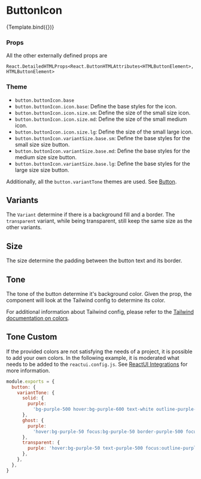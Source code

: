 
<Meta title="Components/Button/ButtonIcon" component={ButtonIcon} />

# ButtonIcon


<Canvas>
  <Story
    name="Default"
    args={{
      disabled: false,
      variant: Variant.solid,
      size: Size.md,
      tone: Tone.primary,
      icon: 'Add',
    }}
    argTypes={{
      variant: {
        options: Object.values(Variant),
        control: { type: 'radio' },
      },
      size: {
        options: Object.values(Size),
        control: { type: 'radio' },
      },
      tone: {
        options: Object.values(Tone),
        control: { type: 'select' },
      },
      icon: {
        options: ['Add', 'Info'],
        mapping: { Add: IconAdd, Info: IconInfo },
        control: { type: 'select' },
      },
      onClick: {
        control: false,
      },
    }}
  >
    {Template.bind({})}
  </Story>
</Canvas>

### Props

<ArgsTable story="Default" />

All the other externally defined props are

```
React.DetailedHTMLProps<React.ButtonHTMLAttributes<HTMLButtonElement>, HTMLButtonElement>
```

### Theme

- `button.buttonIcon.base`
- `button.buttonIcon.icon.base`: Define the base styles for the icon.
- `button.buttonIcon.icon.size.sm`: Define the size of the small size icon.
- `button.buttonIcon.icon.size.md`: Define the size of the small medium icon.
- `button.buttonIcon.icon.size.lg`: Define the size of the small large icon.
- `button.buttonIcon.variantSize.base.sm`: Define the base styles for the small size size button.
- `button.buttonIcon.variantSize.base.md`: Define the base styles for the medium size size button.
- `button.buttonIcon.variantSize.base.lg`: Define the base styles for the large size size button.

Additionally, all the `button.variantTone` themes are used. See [Button](/docs/components-button-button--default-story#theme).

## Variants

The `Variant` determine if there is a background fill and a border. The `transparent` variant, while being transparent, still keep the same size as the other variants.

<Canvas>
  <Story name="VariantSolid">
    <ButtonIcon icon={IconAdd} variant={Variant.solid} />
  </Story>
  <Story name="VariantGhost">
    <ButtonIcon icon={IconAdd} variant={Variant.ghost} />
  </Story>
  <Story name="VariantTransparent">
    <ButtonIcon icon={IconAdd} variant={Variant.transparent} />
  </Story>
</Canvas>

## Size

The size determine the padding between the button text and its border.

<Canvas>
  <Story name="SizeSm">
    <ButtonIcon icon={IconAdd} size={Size.sm} />
  </Story>
  <Story name="SizeMd">
    <ButtonIcon icon={IconAdd} size={Size.md} />
  </Story>
  <Story name="SizeLg">
    <ButtonIcon icon={IconAdd} size={Size.lg} />
  </Story>
</Canvas>

## Tone

The tone of the button determine it's background color. Given the prop, the component will look at the Tailwind config to determine its color.

For additional information about Tailwind config, please refer to the [Tailwind documentation on colors](https://tailwindcss.com/docs/customizing-colors).

<Canvas>
  <Story name="Primary">
    <ButtonIcon icon={IconAdd} tone={Tone.primary} />
  </Story>
  <Story name="Neutral">
    <ButtonIcon icon={IconAdd} tone={Tone.neutral} />
  </Story>
  <Story name="Warning">
    <ButtonIcon icon={IconAdd} tone={Tone.warning} />
  </Story>
  <Story name="Critical">
    <ButtonIcon icon={IconAdd} tone={Tone.critical} />
  </Story>
  <Story name="Success">
    <ButtonIcon icon={IconAdd} tone={Tone.success} />
  </Story>
  <Story name="Informative">
    <ButtonIcon icon={IconAdd} tone={Tone.informative} />
  </Story>
</Canvas>

## Tone Custom

If the provided colors are not satisfying the needs of a project, it is possible to add your own colors. In the following example, it is moderated what needs to be added to the `reactui.config.js`. See [ReactUI Integrations](https://github.com/aboutbits/react-ui-integrations) for more information.

```js
module.exports = {
  button: {
    variantTone: {
      solid: {
        purple:
          'bg-purple-500 hover:bg-purple-600 text-white outline-purple-500',
      },
      ghost: {
        purple:
          'hover:bg-purple-50 focus:bg-purple-50 border-purple-500 focus:border-transparent text-purple-500 outline-purple-500',
      },
      transparent: {
        purple: 'hover:bg-purple-50 text-purple-500 focus:outline-purple-500',
      },
    },
  },
}
```

<Canvas>
  <Story name="CustomPurple">
    <ButtonIcon icon={IconAdd} tone="purple" />
  </Story>
</Canvas>
